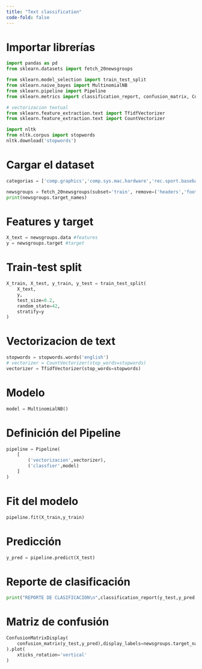 ```yaml
---
title: "Text classification"
code-fold: false
---
```


# Importar librerías

```python
import pandas as pd
from sklearn.datasets import fetch_20newsgroups

from sklearn.model_selection import train_test_split
from sklearn.naive_bayes import MultinomialNB
from sklearn.pipeline import Pipeline
from sklearn.metrics import classification_report, confusion_matrix, ConfusionMatrixDisplay

# vectorizacion textual
from sklearn.feature_extraction.text import TfidfVectorizer
from sklearn.feature_extraction.text import CountVectorizer

import nltk
from nltk.corpus import stopwords
nltk.download('stopwords')

```

# Cargar el dataset

```python

categorias = ['comp.graphics','comp.sys.mac.hardware','rec.sport.baseball','talk.politics.misc']

newsgroups = fetch_20newsgroups(subset='train', remove=('headers','footers','quotes'))
print(newsgroups.target_names)
```

# Features y target

```python
X_text = newsgroups.data #features
y = newsgroups.target #target
```


# Train-test split

```python
X_train, X_test, y_train, y_test = train_test_split(
    X_text,
    y,
    test_size=0.2,
    random_state=42,
    stratify=y
)
```

# Vectorizacion de text

```python
stopwords = stopwords.words('english')
# vectorizer = CountVectorizer(stop_words=stopwords) 
vectorizer = TfidfVectorizer(stop_words=stopwords)
```

# Modelo

```python
model = MultinomialNB()
```

# Definición del Pipeline

```python
pipeline = Pipeline(
    [
        ('vectorizacion',vectorizer),
        ('classfier',model)
    ]
)
```

# Fit del modelo

```python
pipeline.fit(X_train,y_train)
```

# Predicción

```python
y_pred = pipeline.predict(X_test)
```

# Reporte de clasificación

```python
print("REPORTE DE CLASIFICACION\n",classification_report(y_test,y_pred,target_names=newsgroups.target_names))
```

# Matriz de confusión

```python
ConfusionMatrixDisplay(
    confusion_matrix(y_test,y_pred),display_labels=newsgroups.target_names
).plot(
    xticks_rotation='vertical'
)
```